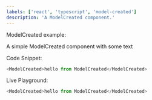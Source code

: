 ```yaml
---
labels: ['react', 'typescript', 'model-created']
description: 'A ModelCreated component.'
---
```



ModelCreated example:

A simple ModelCreated component with some text

Code Snippet:
```js
<ModelCreated>hello from ModelCreated</ModelCreated>
```


Live Playground:
```js live
<ModelCreated>hello from ModelCreated</ModelCreated>
```
